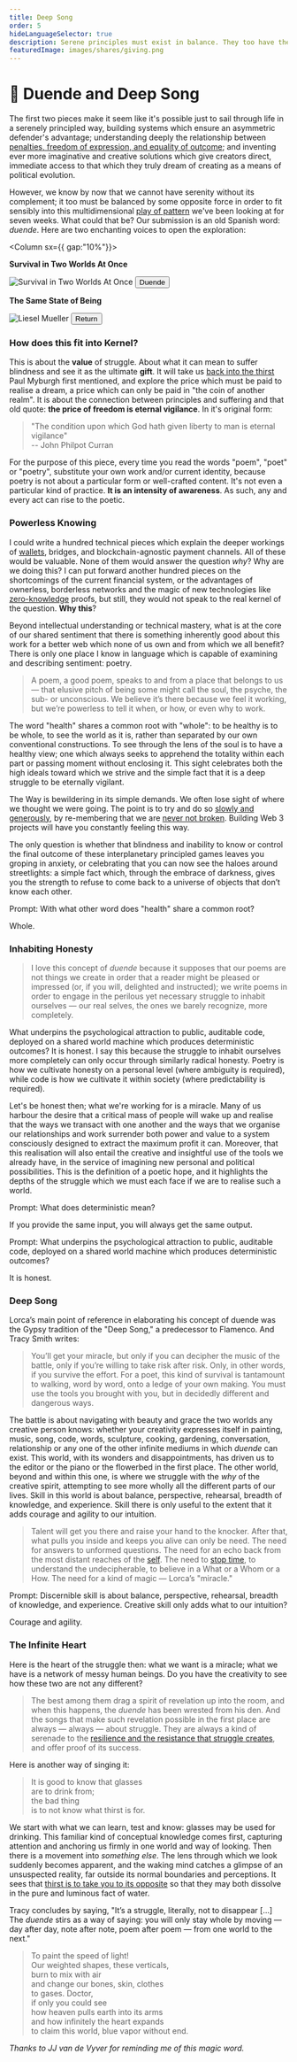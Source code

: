 ```yaml
---
title: Deep Song
order: 5
hideLanguageSelector: true
description: Serene principles must exist in balance. They too have their complementary opposite - in this case, duende; the mystery, the roots fastened in the mire that we all know and all ignore.
featuredImage: images/shares/giving.png
---
```


# 🐉 Duende and Deep Song

The first two pieces make it seem like it's possible just to sail through life in a serenely principled way, building systems which ensure an asymmetric defender's advantage; understanding deeply the relationship between [penalties, freedom of expression, and equality of outcome](/learn/module-2/money-speech/#clarifying-metaphors); and inventing ever more imaginative and creative solutions which give creators direct, immediate access to that which they truly dream of creating as a means of political evolution.

However, we know by now that we cannot have serenity without its complement; it too must be balanced by some opposite force in order to fit sensibly into this multidimensional [play of pattern](/learn/module-0/play-of-pattern) we've been looking at for seven weeks. What could that be? Our submission is an old Spanish word: _duende_. Here are two enchanting voices to open the exploration:

<Column sx={{ gap:"10%"}}>

<Box>

**Survival in Two Worlds At Once**

<Aligner center>
    <Image alt="Survival in Two Worlds At Once" src="/images/mod6-img/duende.jpg" />
</Aligner>

<Aligner center>
<Button to="https://poets.org/text/survival-two-worlds-once-federico-garcia-lorca-and-duende">
    Duende
</Button>
</Aligner>

</Box>

<Box>

**The Same State of Being**

<Aligner center>
    <Link to="https://www.poetryfoundation.org/poems/52577/monet-refuses-the-operation-56d231289e6db">
        <Image alt="Liesel Mueller" src="/images/mod6-img/liesel_mueller.jpg" />
    </Link>
</Aligner>

<Aligner center>
<Button to="https://www.youtube.com/watch?v=dR1j-o_0x5A">
    Return
</Button>
</Aligner>

</Box>

</Column>

### How does this fit into Kernel?

This is about the **value** of struggle. About what it can mean to suffer blindness and see it 
as the ultimate **gift**. It will take us [back into the thirst](/learn/module-0/conversation/#the-thirst-for-truth) Paul Myburgh first mentioned, and explore the price which must be paid to realise a dream, a price which can only be paid in "the coin of another realm". It is about the connection between principles and suffering and that old quote: **the price of freedom is eternal vigilance**. In it's original form:

> "The condition upon which God hath given liberty to man is eternal vigilance"  
> -- John Philpot Curran

For the purpose of this piece, every time you read the words "poem", "poet" or "poetry", 
substitute your own work and/or current identity, because poetry is not about a particular form 
or well-crafted content. It's not even a particular kind of practice. **It is an intensity of 
awareness**. As such, any and every act can rise to the poetic.

### Powerless Knowing

I could write a hundred technical pieces which explain the deeper workings of [wallets](https://billyrennekamp.medium.com/account-coordinator-a-proposal-for-the-future-of-wallets-9fc54032a202), bridges, and blockchain-agnostic payment channels. All of these would be valuable. None of them would answer the question _why_? Why are we doing this? I can put forward another hundred pieces on the shortcomings of the current financial system, or the advantages of ownerless, borderless networks and the magic of new technologies like [zero-knowledge](/resources/zero-knowledge) proofs, but still, they would not speak to the real kernel of the question. **Why this**? 

Beyond intellectual understanding or technical mastery, what is at the core of our shared 
sentiment that there is something inherently good about this work for a better web which none 
of us own and from which we all benefit? There is only one place I know in language which is 
capable of examining and describing sentiment: poetry. 

> A poem, a good poem, speaks to and from a place that belongs to us — that elusive pitch of 
being some might call the soul, the psyche, the sub- or unconscious. We believe it’s there 
because we feel it working, but we’re powerless to tell it when, or how, or even why to work.

The word "health" shares a common root with "whole": to be healthy is to be whole, to see the 
world as it is, rather than separated by our own conventional constructions. To see through the 
lens of the <Link to="https://andytudhope.africa/soul">soul</Link> is to have a healthy view; one 
which always seeks to apprehend the totality within each part or passing moment without 
enclosing it. This sight celebrates both the high ideals toward which we strive and the simple 
fact that it is a deep struggle to be eternally vigilant. 

The Way is bewildering in its simple demands. We often lose sight of where we thought we were going. The point is to try and do so [slowly and generously](https://youtu.be/m4XkmPxpogI?t=147), by re-membering that we are [never not broken](https://www.scienceandnonduality.com/article/the-goddess-of-never-not-broken). Building Web 3 projects will have you constantly feeling this way. 

The only question is whether that blindness and inability to know or control the final outcome of these interplanetary principled games leaves you groping in anxiety, or celebrating that you can now see the haloes around streetlights: a simple fact which, through the embrace of darkness, gives you the strength to refuse to come back to a universe of objects that don’t know each other.

<Flash>

<Card>

Prompt: With what other word does "health" share a common root?

Whole.

</Card>

</Flash>

### Inhabiting Honesty

> I love this concept of _duende_ because it supposes that our poems are not things we create 
in order that a reader might be pleased or impressed (or, if you will, delighted and instructed); 
we write poems in order to engage in the perilous yet necessary struggle to inhabit ourselves — 
our real selves, the ones we barely recognize, more completely.

What underpins the psychological attraction to public, auditable code, deployed on a shared 
world machine which produces deterministic outcomes? It is honest. I say this because 
the struggle to inhabit ourselves more completely can only occur through similarly radical 
honesty. Poetry is how we cultivate honesty on a personal level (where ambiguity is required), while code is how we cultivate it within society (where predictability is required).

Let's be honest then; what we're working for is a miracle. Many of us harbour the desire that a 
critical mass of people will wake up and realise that the ways we transact with one another 
and the ways that we organise our relationships and work surrender both power and value to a 
system consciously designed to extract the maximum profit it can. Moreover, that this 
realisation will also entail the creative and insightful use of the tools we already have, in the 
service of imagining new personal and political possibilities. This is the definition of a 
poetic hope, and it highlights the depths of the struggle which we must each face if we are to 
realise such a world.

<Flash>

<Card>

Prompt: What does deterministic mean?

If you provide the same input, you will always get the same output.

</Card>

<Card>

Prompt: What underpins the psychological attraction to public, auditable code, deployed on a shared world machine which produces deterministic outcomes?

It is honest.

</Card>

</Flash>

### Deep Song

<Link to="https://www.youtube.com/watch?v=gtTpIj2xRcM">Lorca’s main point</Link> of reference in elaborating his concept of duende was the Gypsy tradition of the "Deep Song," a predecessor to Flamenco. And Tracy Smith writes:

> You’ll get your miracle, but only if you can decipher the music of the battle, only if 
you’re willing to take risk after risk. Only, in other words, if you survive the effort. For a 
poet, this kind of survival is tantamount to walking, <Link to="https://living.thebluebook.co.za/love/promised_matter.html">word by word, onto a ledge of your own making</Link>. You must use the tools you brought with you, but in decidedly different and dangerous ways.

The battle is about navigating with beauty and grace the two worlds any creative person knows: 
whether your creativity expresses itself in painting, music, song, code, words, sculpture, 
cooking, gardening, conversation, relationship or any one of the other infinite mediums in 
which _duende_ can exist. This world, with its wonders and disappointments, has driven us to 
the editor or the piano or the flowerbed in the first place. The other world, beyond and within this one, is where we struggle with the _why_ of the creative spirit, attempting to see more wholly all the different parts of our lives. Skill in this world is about balance, perspective,  rehearsal, breadth of knowledge, and experience. Skill there is only useful to the extent that it adds courage and agility to our intuition. 

> Talent will get you there and raise your hand to the knocker. After that, what pulls you 
inside and keeps you alive can only be need. The need for answers to unformed questions. The 
need for an echo back from the most distant reaches of the [self](/learn/module-4/self-enquiry). 
The need to [stop time](/learn/module-3/time), to understand the undecipherable, to believe in 
a What or a Whom or a How. The need for a kind of magic — Lorca’s "miracle."

<Flash>

<Card>

Prompt: Discernible skill is about balance, perspective, rehearsal, breadth of knowledge, and experience. Creative skill only adds what to our intuition?

Courage and agility.

</Card>

</Flash>

### The Infinite Heart

Here is the heart of the struggle then: what we want is a miracle; what we have is a network 
of messy human beings. Do you have the creativity to see how these two are not any different? 

> The best among them drag a spirit of revelation up into the room, and when this happens, 
the _duende_ has been wrested from his den. And the songs that make such revelation possible 
in the first place are always — always — about struggle. They are always a kind of serenade to 
the [resilience and the resistance that struggle creates](/learn/module-1/joyful-subversion), 
and offer proof of its success.

Here is another way of singing it:

> It is good to know that glasses  
are to drink from;  
the bad thing  
is to not know what thirst is for.

We start with what we can learn, test and know: glasses may be used for drinking. This 
familiar kind of conceptual knowledge comes first, capturing attention and anchoring us 
firmly in one world and way of looking. Then there is a movement into _something else_. The 
lens through which we look suddenly becomes apparent, and the waking mind catches a glimpse 
of an unsuspected reality, far outside its normal boundaries and perceptions. It sees 
that [thirst is to take you to its opposite](/learn/module-0/conversation/#the-thirst-for-truth) 
so that they may both dissolve in the pure and luminous fact of water.

Tracy concludes by saying, "It’s a struggle, literally, not to disappear [...] The _duende_ 
stirs as a way of saying: you will only stay whole by moving — day after day, note after note, 
poem after poem — from one world to the next."

>  To paint the speed of light!  
Our weighted shapes, these verticals,  
burn to mix with air  
and change our bones, skin, clothes  
to gases.  Doctor,  
if only you could see  
how heaven pulls earth into its arms  
and how infinitely the heart expands  
to claim this world, blue vapor without end.  

*Thanks to <Link to="https://earthchild.africa/">JJ van de Vyver</Link> for reminding me of this magic word.*

